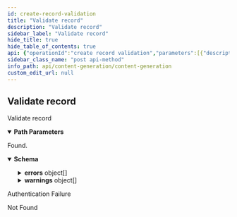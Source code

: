 ```yaml
---
id: create-record-validation
title: "Validate record"
description: "Validate record"
sidebar_label: "Validate record"
hide_title: true
hide_table_of_contents: true
api: {"operationId":"create record validation","parameters":[{"description":"The Content Generation id.","in":"path","name":"contentGenerationId","required":true,"schema":{"type":"integer","format":"int64"}},{"description":"The Record id.","in":"path","name":"recordId","required":true,"schema":{"type":"integer","format":"int64"}}],"responses":{"200":{"content":{"application/json":{"schema":{"type":"object","properties":{"completion":{"type":"string"},"content_generation_id":{"type":"integer","format":"int64","description":"The parent content generation id.","readOnly":true},"data":{"type":"object","description":"The data from knowledge graph after applying the graphql query.","readOnly":true,"title":"Json"},"errors":{"type":"array","description":"The set of errors found for record.","items":{"type":"object","description":"The set of errors found for record.","properties":{"levelEnum":{"type":"string","description":"The rule level.","enum":["RECOMMENDED","REQUIRED"],"title":"LevelEnum"},"name":{"type":"string"},"result":{"type":"string","enum":["PASS","FAIL","SKIP","FIXED"]}},"readOnly":true,"title":"ValidationResult"},"readOnly":true},"has_upvote":{"type":"boolean","description":"This indicates whether the user upvoted the completion."},"id":{"type":"integer","format":"int64"},"is_accepted":{"type":"boolean","description":"This indicates whether the completion is accepted by the user."},"modified_at":{"type":"string","format":"date-time","description":"The last modified date-time.","readOnly":true},"prompt":{"type":"string","description":"The prompt."},"warnings":{"type":"array","description":"The set of errors found for record.","items":{"type":"object","description":"The set of errors found for record.","properties":{"levelEnum":{"type":"string","description":"The rule level.","enum":["RECOMMENDED","REQUIRED"],"title":"LevelEnum"},"name":{"type":"string"},"result":{"type":"string","enum":["PASS","FAIL","SKIP","FIXED"]}},"readOnly":true,"title":"ValidationResult"},"readOnly":true}},"required":["content_generation_id","has_upvote","is_accepted","prompt"],"title":"Record"}}},"description":"Found."},"401":{"description":"Authentication Failure"},"404":{"description":"Not Found"}},"security":[{"security_oauth2":[]}],"tags":["ContentGeneration Record Validations"],"description":"Validate record","method":"post","path":"/content-generations/{contentGenerationId}/records/{recordId}/validations","servers":[{"url":"https://api.wordlift.io"}],"securitySchemes":{"security_oauth2":{"flows":{"authorizationCode":{"authorizationUrl":"https://s.wordlift.io/oauth/authorize/","scopes":{"basic":"basic scope"},"tokenUrl":"https://s.wordlift.io/oauth/token/"}},"type":"oauth2"}},"info":{"contact":{"email":"hello@wordlift.io","name":"WordLift","url":"https://wordlift.io"},"description":"Generate completions based on customized linguistic models.","license":{"name":"(c) copyright 2022-present WordLift","url":"https://wordlift.io"},"termsOfService":"https://wordlift.io/terms-of-service/","title":"Content Generation","version":"1.0"},"postman":{"name":"Validate record","description":{"type":"text/plain"},"url":{"path":["content-generations",":contentGenerationId","records",":recordId","validations"],"host":["{{baseUrl}}"],"query":[],"variable":[{"disabled":false,"description":{"content":"(Required) The Content Generation id.","type":"text/plain"},"type":"any","value":"","key":"contentGenerationId"},{"disabled":false,"description":{"content":"(Required) The Record id.","type":"text/plain"},"type":"any","value":"","key":"recordId"}]},"header":[{"key":"Accept","value":"application/json"}],"method":"POST","auth":{"type":"oauth2","oauth2":[]}}}
sidebar_class_name: "post api-method"
info_path: api/content-generation/content-generation
custom_edit_url: null
---
```



## Validate record



Validate record

<details style={{"marginBottom":"1rem"}} data-collapsed={false} open={true}><summary style={{}}><strong>Path Parameters</strong></summary><div><ul><ParamsItem className={"paramsItem"} param={{"description":"The Content Generation id.","in":"path","name":"contentGenerationId","required":true,"schema":{"type":"integer","format":"int64"}}}></ParamsItem><ParamsItem className={"paramsItem"} param={{"description":"The Record id.","in":"path","name":"recordId","required":true,"schema":{"type":"integer","format":"int64"}}}></ParamsItem></ul></div></details><div><ApiTabs><TabItem label={"200"} value={"200"}><div>

Found.

</div><div><MimeTabs schemaType={"response"}><TabItem label={"application/json"} value={"application/json"}><SchemaTabs><TabItem label={"Schema"} value={"Schema"}><details style={{}} data-collapsed={false} open={true}><summary style={{"textAlign":"left"}}><strong>Schema</strong></summary><div style={{"textAlign":"left","marginLeft":"1rem"}}></div><ul style={{"marginLeft":"1rem"}}><SchemaItem collapsible={false} name={"completion"} required={false} schemaName={"string"} qualifierMessage={undefined} schema={{"type":"string"}}></SchemaItem><SchemaItem collapsible={false} name={"content_generation_id"} required={true} schemaName={"int64"} qualifierMessage={undefined} schema={{"type":"integer","format":"int64","description":"The parent content generation id.","readOnly":true}}></SchemaItem><SchemaItem collapsible={false} name={"data"} required={false} schemaName={"object"} qualifierMessage={undefined} schema={{"type":"object","description":"The data from knowledge graph after applying the graphql query.","readOnly":true,"title":"Json"}}></SchemaItem><SchemaItem collapsible={true} className={"schemaItem"}><details style={{}}><summary style={{}}><strong>errors</strong><span style={{"opacity":"0.6"}}> object[]</span></summary><div style={{"marginLeft":"1rem"}}><div style={{"marginTop":".5rem","marginBottom":".5rem"}}>

The set of errors found for record.

</div><li><div style={{"fontSize":"var(--ifm-code-font-size)","opacity":"0.6","marginLeft":"-.5rem","paddingBottom":".5rem"}}>Array [</div></li><SchemaItem collapsible={false} name={"levelEnum"} required={false} schemaName={"LevelEnum"} qualifierMessage={"**Possible values:** [`RECOMMENDED`, `REQUIRED`]"} schema={{"type":"string","description":"The rule level.","enum":["RECOMMENDED","REQUIRED"],"title":"LevelEnum"}}></SchemaItem><SchemaItem collapsible={false} name={"name"} required={false} schemaName={"string"} qualifierMessage={undefined} schema={{"type":"string"}}></SchemaItem><SchemaItem collapsible={false} name={"result"} required={false} schemaName={"string"} qualifierMessage={"**Possible values:** [`PASS`, `FAIL`, `SKIP`, `FIXED`]"} schema={{"type":"string","enum":["PASS","FAIL","SKIP","FIXED"]}}></SchemaItem><li><div style={{"fontSize":"var(--ifm-code-font-size)","opacity":"0.6","marginLeft":"-.5rem"}}>]</div></li></div></details></SchemaItem><SchemaItem collapsible={false} name={"has_upvote"} required={true} schemaName={"boolean"} qualifierMessage={undefined} schema={{"type":"boolean","description":"This indicates whether the user upvoted the completion."}}></SchemaItem><SchemaItem collapsible={false} name={"id"} required={false} schemaName={"int64"} qualifierMessage={undefined} schema={{"type":"integer","format":"int64"}}></SchemaItem><SchemaItem collapsible={false} name={"is_accepted"} required={true} schemaName={"boolean"} qualifierMessage={undefined} schema={{"type":"boolean","description":"This indicates whether the completion is accepted by the user."}}></SchemaItem><SchemaItem collapsible={false} name={"modified_at"} required={false} schemaName={"date-time"} qualifierMessage={undefined} schema={{"type":"string","format":"date-time","description":"The last modified date-time.","readOnly":true}}></SchemaItem><SchemaItem collapsible={false} name={"prompt"} required={true} schemaName={"string"} qualifierMessage={undefined} schema={{"type":"string","description":"The prompt."}}></SchemaItem><SchemaItem collapsible={true} className={"schemaItem"}><details style={{}}><summary style={{}}><strong>warnings</strong><span style={{"opacity":"0.6"}}> object[]</span></summary><div style={{"marginLeft":"1rem"}}><div style={{"marginTop":".5rem","marginBottom":".5rem"}}>

The set of errors found for record.

</div><li><div style={{"fontSize":"var(--ifm-code-font-size)","opacity":"0.6","marginLeft":"-.5rem","paddingBottom":".5rem"}}>Array [</div></li><SchemaItem collapsible={false} name={"levelEnum"} required={false} schemaName={"LevelEnum"} qualifierMessage={"**Possible values:** [`RECOMMENDED`, `REQUIRED`]"} schema={{"type":"string","description":"The rule level.","enum":["RECOMMENDED","REQUIRED"],"title":"LevelEnum"}}></SchemaItem><SchemaItem collapsible={false} name={"name"} required={false} schemaName={"string"} qualifierMessage={undefined} schema={{"type":"string"}}></SchemaItem><SchemaItem collapsible={false} name={"result"} required={false} schemaName={"string"} qualifierMessage={"**Possible values:** [`PASS`, `FAIL`, `SKIP`, `FIXED`]"} schema={{"type":"string","enum":["PASS","FAIL","SKIP","FIXED"]}}></SchemaItem><li><div style={{"fontSize":"var(--ifm-code-font-size)","opacity":"0.6","marginLeft":"-.5rem"}}>]</div></li></div></details></SchemaItem></ul></details></TabItem><TabItem label={"Example (from schema)"} value={"Example (from schema)"}><ResponseSamples responseExample={"{\n  \"completion\": \"string\",\n  \"content_generation_id\": 0,\n  \"data\": {},\n  \"errors\": [\n    {\n      \"levelEnum\": \"RECOMMENDED\",\n      \"name\": \"string\",\n      \"result\": \"PASS\"\n    }\n  ],\n  \"has_upvote\": true,\n  \"id\": 0,\n  \"is_accepted\": true,\n  \"modified_at\": \"2023-12-19T10:26:37.332Z\",\n  \"prompt\": \"string\",\n  \"warnings\": [\n    {\n      \"levelEnum\": \"RECOMMENDED\",\n      \"name\": \"string\",\n      \"result\": \"PASS\"\n    }\n  ]\n}"} language={"json"}></ResponseSamples></TabItem></SchemaTabs></TabItem></MimeTabs></div></TabItem><TabItem label={"401"} value={"401"}><div>

Authentication Failure

</div><div></div></TabItem><TabItem label={"404"} value={"404"}><div>

Not Found

</div><div></div></TabItem></ApiTabs></div>
      